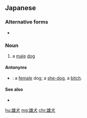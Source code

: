 ==Japanese==
{{ja-kanjitab|雄|犬}}

===Alternative forms===
* {{ja-r|牡犬|おいぬ}}

===Noun===
{{ja-noun|おいぬ}}

# a [[male]] [[dog]]

====Antonyms====
* {{ja-r|雌犬|めすいぬ}}: a [[female]] dog; a [[she-dog]], a [[bitch]].

====See also====
* {{pedialite|Dog}}

[[hu:雄犬]]
[[mg:雄犬]]
[[chr:雄犬]]